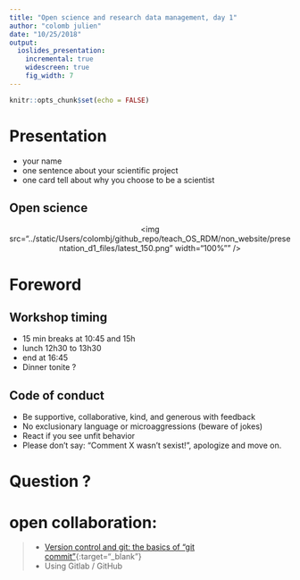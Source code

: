 ```yaml
---
title: "Open science and research data management, day 1"
author: "colomb julien"
date: "10/25/2018"
output:
  ioslides_presentation:
    incremental: true
    widescreen: true
    fig_width: 7
---
```


```r
knitr::opts_chunk$set(echo = FALSE)
```

# Presentation 

- your name
- one sentence about your scientific project
- one card tell about why you choose to be a scientist

## Open science


<center><img src="../static/Users/colombj/github_repo/teach_OS_RDM/non_website/presentation_d1_files/latest_150.png" width="100%"" /></center>


  
 
 




# Foreword
## Workshop timing

- 15 min breaks at 10:45 and 15h
- lunch 12h30 to 13h30
- end at 16:45
- Dinner tonite ?


## Code of conduct

- Be supportive, collaborative, kind, and generous with feedback
- No exclusionary language or microaggressions (beware of jokes)
- React if you see unfit behavior
- Please don’t say: “Comment X wasn’t sexist!”, apologize and move on.

# Question ?

# open collaboration: 

> - [Version control and git: the basics of “git commit”](gitbasics.html){:target="_blank"}
> - Using Gitlab / GitHub

